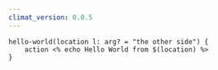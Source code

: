 ```yaml
---
climat_version: 0.0.5
---
```

```clidsl title="defaults.cli"
hello-world(location l: arg? = "the other side") {
    action <% echo Hello World from $(location) %>
}
```